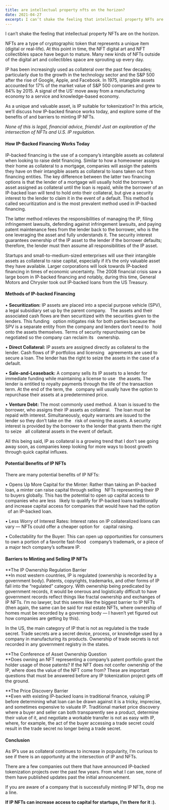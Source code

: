 ```yaml
---
title: are intellectual property nfts on the horizon?
date: 2021-04-27
excerpt: I can’t shake the feeling that intellectual property NFTs are on the horizon. NFTs are a type of cryptographic token
---
```

  

I can’t shake the feeling that intellectual property NFTs are on the horizon.  
  
NFTs are a type of cryptographic token that represents a unique item (digital or real-life). At this point in time, the NFT digital art and NFT collectibles space have begun to mature. Many new kinds of NFTs outside of the digital art and collectibles space are sprouting up every day.  
  
IP has been increasingly used as collateral over the past few decades; particularly due to the growth in the technology sector and the S&P 500 after the rise of Google, Apple, and Facebook. In 1975, intangible assets accounted for 17% of the market value of S&P 500 companies and grew to 84% by 2015. A signal of the US’ move away from a manufacturing economy to a service and knowledge-based economy.  
  
As a unique and valuable asset, is IP suitable for tokenization? In this article, we’ll discuss how IP-backed finance works today, and explore some of the benefits of and barriers to minting IP NFTs.  
  
_None of this is legal, financial advice, friends! Just an exploration of the intersection of NFTs and U.S. IP regulation._

#### How IP-Backed Financing Works Today

IP-backed financing is the use of a company’s intangible assets as collateral when looking to raise debt financing. Similar to how a homeowner assigns their home as collateral to a mortgage, companies will assign the patents they have on their intangible assets as collateral to loans taken out from financing entities. The key difference between the latter two financing options is that the lender of a mortgage will usually hold the borrower’s asset assigned as collateral until the loan is repaid, while the borrower of an IP-backed loan will tend to hold onto their collateral, but give a security interest to the lender to claim it in the event of a default. This method is called securitization and is the most prevalent method used in IP-backed financing.  
  
The latter method relieves the responsibilities of managing the IP, filing infringement lawsuits, defending against infringement lawsuits, and paying patent maintenance fees from the lender back to the borrower, who is the one leveraging the asset and fully understands it. The security interest guarantees ownership of the IP asset to the lender if the borrower defaults; therefore, the lender must then assume all responsibilities of the IP asset.  
  
Startups and small-to-medium-sized enterprises will use their intangible assets as collateral to raise capital, especially if it’s the only valuable asset they have available. Larger corporations will look towards IP-backed financing in times of economic uncertainty. The 2008 financial crisis saw a large boom in IP-backed financing and notably, during this time, General Motors and Chrysler took out IP-backed loans from the US Treasury.  
  

#### Methods of IP-backed Financing

• **Securitization:** IP assets are placed into a special purpose vehicle (SPV), a legal subsidiary set up by the parent company.   The assets and their associated cash flows are then securitized with the securities given to the lenders. This funding   option mitigates risk for both parties because the SPV is a separate entity from the company and lenders don’t need to   hold onto the assets themselves. Terms of security repurchasing can be negotiated so the company can reclaim its   ownership.  
  
• **Direct Collateral:** IP assets are assigned directly as collateral to the lender. Cash flows of IP portfolios and licensing   agreements are used to secure a loan. The lender has the right to seize the assets in the case of a default.  
  
• **Sale-and-Leaseback:** A company sells its IP assets to a lender for immediate funding while maintaining a license to use   the assets. The lender is entitled to royalty payments through the life of the transaction term. At the end of the term, the   company will usually have the option to repurchase their assets at a predetermined price.  
  
• **Venture Debt:** The most commonly used method. A loan is issued to the borrower, who assigns their IP assets as collateral.   The loan must be repaid with interest. Simultaneously, equity warrants are issued to the lender so they don’t take on the   risk of owning the assets. A security interest is provided by the borrower to the lender that grants them the right to seize   all collateral assets in the event of default.  
  
All this being said, IP as collateral is a growing trend that I don’t see going away soon, as companies keep looking for more ways to boost growth through quick capital influxes.  
  

#### Potential Benefits of IP NFTs

There are many potential benefits of IP NFTs:  
  
• Opens Up More Capital for the Minter: Rather than taking an IP-backed loan, a minter can raise capital through selling   NFTs representing their IP to buyers globally. This has the potential to open up capital access to companies who are less   likely to qualify for IP-backed loans traditionally and increase capital access for companies that would have had the option   of an IP-backed loan.  
  
• Less Worry of Interest Rates: Interest rates on IP collateralized loans can vary — NFTs could offer a cheaper option for   capital raising.  
  
• Collectability for the Buyer: This can open up opportunities for consumers to own a portion of a favorite fast-food   company’s trademark, or a piece of a major tech company’s software IP.  
  

#### Barriers to Minting and Selling IP NFTs

**The IP Ownership Regulation Barrier  
**In most western countries, IP is regulated (ownership is recorded by a government body). Patents, copyrights, trademarks, and other forms of IP fall into the “regulated” category. With ownership being predicated by government records, it would be onerous and logistically difficult to have government records reflect things like fractal ownership and exchanges of IP NFTs. I’m no lawyer, but this seems like the biggest barrier to IP NFTs (then again, the same can be said for real estate NFTs, where ownership of homes must be recorded by a governing body — I haven’t yet figured out how companies are getting by this).  
  
In the US, the main category of IP that is not as regulated is the trade secret. Trade secrets are a secret device, process, or knowledge used by a company in manufacturing its products. Ownership of trade secrets is not recorded in any government registry in the states.  
  
**The Conference of Asset Ownership Question  
**Does owning an NFT representing a company’s patent portfolio grant the holder usage of those patents? If the NFT does not confer ownership of the IP, where does the value of the NFT come from? These are important questions that must be answered before any IP tokenization project gets off the ground.  
  
**The Price Discovery Barrier  
**Even with existing IP-backed loans in traditional finance, valuing IP before determining what loan can be drawn against it is a tricky, imprecise, and sometimes expensive to valuate IP. Traditional market price discovery where a buyer and seller can both transparently see a product, determine their value of it, and negotiate a workable transfer is not as easy with IP, where, for example, the act of the buyer accessing a trade secret could result in the trade secret no longer being a trade secret.  
  

#### Conclusion

As IP’s use as collateral continues to increase in popularity, I’m curious to see if there is an opportunity at the intersection of IP and NFTs.  
  
There are a few companies out there that have announced IP-backed tokenization projects over the past few years. From what I can see, none of them have published updates past the initial announcement.  
  
If you are aware of a company that is successfully minting IP NFTs, drop me a line.  
  
**If IP NFTs can increase access to capital for startups, I’m there for it :).**